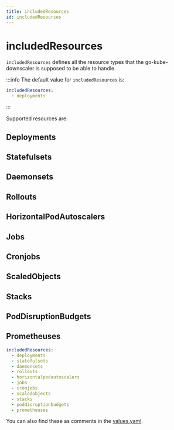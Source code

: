 ```yaml
---
title: includedResources
id: includedResources
---
```


# includedResources

`includedResources` defines all the resource types that the go-kube-downscaler is supposed to be able to handle.

:::info
The default value for `includedResources` is:

```yaml
includedResources:
  - deployments
```

:::

Supported resources are:

## Deployments

## Statefulsets

## Daemonsets

## Rollouts

## HorizontalPodAutoscalers

## Jobs

## Cronjobs

## ScaledObjects

## Stacks

## PodDisruptionBudgets

## Prometheuses

```yaml
includedResources:
  - deployments
  - statefulsets
  - daemonsets
  - rollouts
  - horizontalpodautoscalers
  - jobs
  - cronjobs
  - scaledobjects
  - stacks
  - poddisruptionbudgets
  - prometheuses
```

You can also find these as comments in the [values.yaml](https://github.com/caas-team/GoKubeDownscaler/blob/main/deployments/chart/values.yaml#L10-L21).
